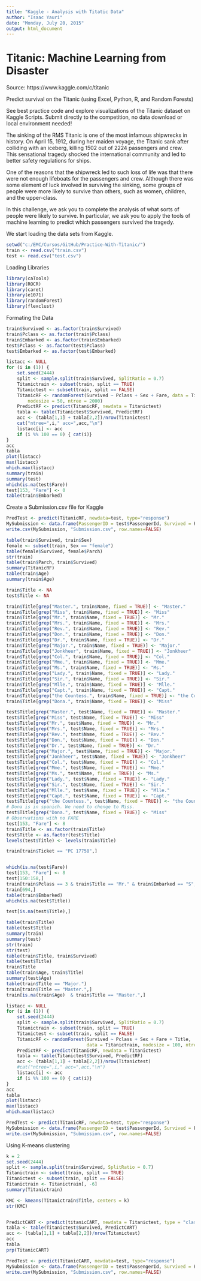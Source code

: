 ```yaml
---
title: "Kaggle - Analysis with Titatic Data"
author: "Isaac Yauri"
date: "Monday, July 20, 2015"
output: html_document
---
```


# Titanic: Machine Learning from Disaster

Source: https://www.kaggle.com/c/titanic

Predict survival on the Titanic (using Excel, Python, R, and Random Forests)

See best practice code and explore visualizations of the Titanic dataset on Kaggle Scripts. Submit directly to the competition, no data download or local environment needed!

The sinking of the RMS Titanic is one of the most infamous shipwrecks in history.  On April 15, 1912, during her maiden voyage, the Titanic sank after colliding with an iceberg, killing 1502 out of 2224 passengers and crew. This sensational tragedy shocked the international community and led to better safety regulations for ships.

One of the reasons that the shipwreck led to such loss of life was that there were not enough lifeboats for the passengers and crew. Although there was some element of luck involved in surviving the sinking, some groups of people were more likely to survive than others, such as women, children, and the upper-class.

In this challenge, we ask you to complete the analysis of what sorts of people were likely to survive. In particular, we ask you to apply the tools of machine learning to predict which passengers survived the tragedy.

We start loading the data sets from Kaggle.

```r
setwd("c:/EMC/Cursos/GitHub/Practice-With-Titanic/")
train <- read.csv("train.csv")
test <- read.csv("test.csv")
```

Loading Libraries

```r
library(caTools)
library(ROCR)
library(caret)
library(e1071)
library(randomForest)
library(flexclust)
```

Formating the Data

```r
train$Survived <- as.factor(train$Survived)
train$Pclass <- as.factor(train$Pclass)
train$Embarked <- as.factor(train$Embarked)
test$Pclass <- as.factor(test$Pclass)
test$Embarked <- as.factor(test$Embarked)
```

```r
listacc <- NULL
for (i in (1)) {
    set.seed(2444)
    split <- sample.split(train$Survived, SplitRatio = 0.7)
    Titanictrain <- subset(train, split == TRUE)
    Titanictest <- subset(train, split == FALSE)
    TitanicRF <- randomForest(Survived ~ Pclass + Sex + Fare, data = Titanictrain, 
        nodesize = 50, ntree = 2000)
    PredictRF <- predict(TitanicRF, newdata = Titanictest)
    tabla <- table(Titanictest$Survived, PredictRF)
    acc <- (tabla[1,1] + tabla[2,2])/nrow(Titanictest)
    cat("ntree=",i," acc=",acc,"\n")
    listacc[i] <- acc
    if (i %% 100 == 0) { cat(i)}
}
acc
tabla
plot(listacc)
max(listacc)
which.max(listacc)
summary(train)
summary(test)
which(is.na(test$Fare))
test[153, "Fare"] <- 0
table(train$Embarked)
```


Create a Submission.csv file for Kaggle

```r
PredTest <- predict(TitanicRF, newdata=test, type="response")
MySubmission <- data.frame(PassengerID = test$PassengerId, Survived = PredTest)
write.csv(MySubmission, "Submission.csv", row.names=FALSE)
```

```r
table(train$Survived, train$Sex)
female <- subset(train, Sex == "female")
table(female$Survived, female$Parch)
str(train)
table(train$Parch, train$Survived)
summary(TitanicRF)
table(train$Age)
summary(train$Age)
```

```r
train$Title <- NA
test$Title <- NA

train$Title[grep("Master.", train$Name, fixed = TRUE)] <- "Master."
train$Title[grep("Miss", train$Name, fixed = TRUE)] <- "Miss"
train$Title[grep("Mr.", train$Name, fixed = TRUE)] <- "Mr."
train$Title[grep("Mrs.", train$Name, fixed = TRUE)] <- "Mrs."
train$Title[grep("Rev.", train$Name, fixed = TRUE)] <- "Rev."
train$Title[grep("Don.", train$Name, fixed = TRUE)] <- "Don."
train$Title[grep("Dr.", train$Name, fixed = TRUE)] <- "Dr."
train$Title[grep("Major.", train$Name, fixed = TRUE)] <- "Major."
train$Title[grep("Jonkheer", train$Name, fixed = TRUE)] <- "Jonkheer"
train$Title[grep("Col.", train$Name, fixed = TRUE)] <- "Col."
train$Title[grep("Mme.", train$Name, fixed = TRUE)] <- "Mme."
train$Title[grep("Ms.", train$Name, fixed = TRUE)] <- "Ms."
train$Title[grep("Lady.", train$Name, fixed = TRUE)] <- "Lady."
train$Title[grep("Sir.", train$Name, fixed = TRUE)] <- "Sir."
train$Title[grep("Mlle.", train$Name, fixed = TRUE)] <- "Mlle."
train$Title[grep("Capt.", train$Name, fixed = TRUE)] <- "Capt."
train$Title[grep("the Countess.", train$Name, fixed = TRUE)] <- "the Countess"
train$Title[grep("Dona.", train$Name, fixed = TRUE)] <- "Miss"

test$Title[grep("Master.", test$Name, fixed = TRUE)] <- "Master."
test$Title[grep("Miss", test$Name, fixed = TRUE)] <- "Miss"
test$Title[grep("Mr.", test$Name, fixed = TRUE)] <- "Mr."
test$Title[grep("Mrs.", test$Name, fixed = TRUE)] <- "Mrs."
test$Title[grep("Rev.", test$Name, fixed = TRUE)] <- "Rev."
test$Title[grep("Don.", test$Name, fixed = TRUE)] <- "Don."
test$Title[grep("Dr.", test$Name, fixed = TRUE)] <- "Dr."
test$Title[grep("Major.", test$Name, fixed = TRUE)] <- "Major."
test$Title[grep("Jonkheer", test$Name, fixed = TRUE)] <- "Jonkheer"
test$Title[grep("Col.", test$Name, fixed = TRUE)] <- "Col."
test$Title[grep("Mme.", test$Name, fixed = TRUE)] <- "Mme."
test$Title[grep("Ms.", test$Name, fixed = TRUE)] <- "Ms."
test$Title[grep("Lady.", test$Name, fixed = TRUE)] <- "Lady."
test$Title[grep("Sir.", test$Name, fixed = TRUE)] <- "Sir."
test$Title[grep("Mlle.", test$Name, fixed = TRUE)] <- "Mlle."
test$Title[grep("Capt.", test$Name, fixed = TRUE)] <- "Capt."
test$Title[grep("the Countess.", test$Name, fixed = TRUE)] <- "the Countess"
# Dona is in spanich. We need to chenge to Miss.
test$Title[grep("Dona.", test$Name, fixed = TRUE)] <- "Miss"
# Observations with no FARE
test[153, "Fare"] <- 8
train$Title <- as.factor(train$Title)
test$Title <- as.factor(test$Title)
levels(test$Title) <- levels(train$Title)

train[train$Ticket == "PC 17758",]


which(is.na(test$Fare))
test[153, "Fare"] <- 8
test[150:158,]
train[train$Pclass == 3 & train$Title == "Mr." & train$Embarked == "S", -c(4,5,11,12) ]
train[694,]
table(train$Embarked)
which(is.na(test$Title))

test[is.na(test$Title),]

table(train$Title)
table(test$Title)
summary(train)
summary(test)
str(train)
str(test)
table(train$Title, train$Survived)
table(test$Title)
train$Title
table(train$Age, train$Title)
summary(test$Age)      
table(train$Title == "Major.")
train[train$Title == "Master.",]
train[is.na(train$Age)  & train$Title == "Master.",] 
```

```r
listacc <- NULL
for (i in (1)) {
    set.seed(2444)
    split <- sample.split(train$Survived, SplitRatio = 0.7)
    Titanictrain <- subset(train, split == TRUE)
    Titanictest <- subset(train, split == FALSE)
    TitanicRF <- randomForest(Survived ~ Pclass + Sex + Fare + Title, 
                              data = Titanictrain, nodesize = 100, ntree = 2444)
    PredictRF <- predict(TitanicRF, newdata = Titanictest)
    tabla <- table(Titanictest$Survived, PredictRF)
    acc <- (tabla[1,1] + tabla[2,2])/nrow(Titanictest)
    #cat("ntree=",i," acc=",acc,"\n")
    listacc[i] <- acc
    if (i %% 100 == 0) { cat(i)}
}
acc
tabla
plot(listacc)
max(listacc)
which.max(listacc)
```

```r
PredTest <- predict(TitanicRF, newdata=test, type="response")
MySubmission <- data.frame(PassengerID = test$PassengerId, Survived = PredTest)
write.csv(MySubmission, "Submission.csv", row.names=FALSE)
```


Using K-means clustering

```r
k = 2
set.seed(2444)
split <- sample.split(train$Survived, SplitRatio = 0.7)
Titanictrain <- subset(train, split == TRUE)
Titanictest <- subset(train, split == FALSE)
Titanictrain <- Titanictrain[, -6]
summary(Titanictrain)

KMC <- kmeans(Titanictrain$Title, centers = k)
str(KMC)


PredictCART <- predict(titanicCART, newdata = Titanictest, type = "class")
tabla <- table(Titanictest$Survived, PredictCART)
acc <- (tabla[1,1] + tabla[2,2])/nrow(Titanictest)
acc
tabla
prp(TitanicCART)
```

```r
PredTest <- predict(TitanicCART, newdata=test, type="response")
MySubmission <- data.frame(PassengerID = test$PassengerId, Survived = PredTest)
write.csv(MySubmission, "Submission.csv", row.names=FALSE)
```

